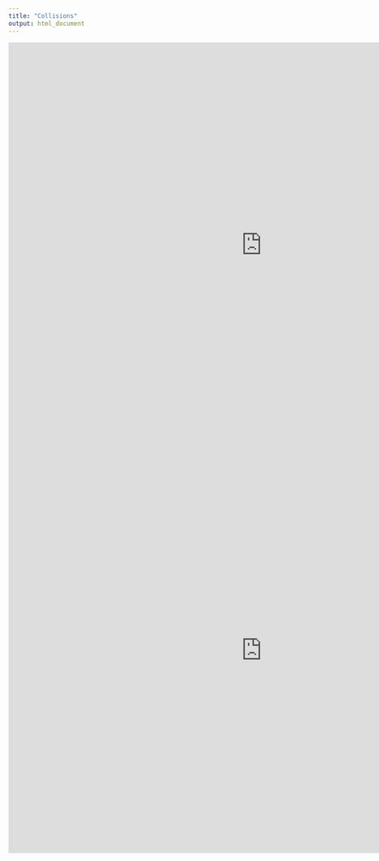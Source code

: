 ```yaml
---
title: "Collisions"
output: html_document
---
```



<iframe src = "https://xixi95.shinyapps.io/collisions2" style = "border:none; width:1000px; height:800px"></iframe>


<iframe src = "https://zeus348.shinyapps.io/new_folder_3/" style = "border:none; width:1000px; height:800px"></iframe>
